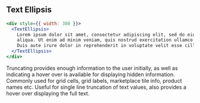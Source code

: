 
## Text Ellipsis

```jsx live=true
<div style={{ width: 300 }}>
  <TextEllipsis>
    Lorem ipsum dolor sit amet, consectetur adipiscing elit, sed do eiusmod tempor incididunt ut labore et dolore magna
    aliqua. Ut enim ad minim veniam, quis nostrud exercitation ullamco laboris nisi ut aliquip ex ea commodo consequat.
    Duis aute irure dolor in reprehenderit in voluptate velit esse cillum dolore eu fugiat nulla pariatur.
  </TextEllipsis>
</div>
```

<DesignNotes>
  Truncating provides enough information to the user initially, as well as indicating a hover over is available for
  displaying hidden information. Commonly used for grid cells, grid labels, marketplace tile info, product names etc.
  Useful for single line truncation of text values, also provides a hover over displaying the full text.
</DesignNotes>

<Props componentName="TextEllipsis" />

